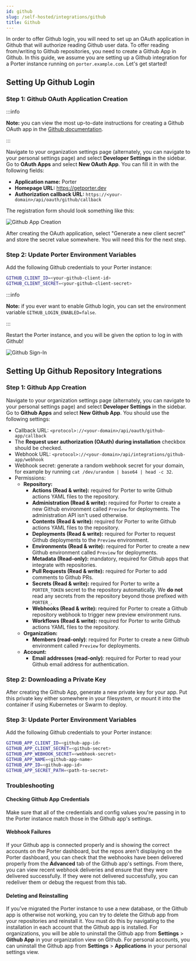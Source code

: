 ```yaml
---
id: github
slug: /self-hosted/integrations/github
title: Github
---
```


In order to offer Github login, you will need to set up an OAuth application in Github that will authorize reading Github user data. To offer reading from/writing to Github repositories, you need to create a Github App in Github. In this guide, we assume you are setting up a Github integration for a Porter instance running on `porter.example.com`. Let's get started!

## Setting Up Github Login

### Step 1: Github OAuth Application Creation

:::info

**Note:** you can view the most up-to-date instructions for creating a Github OAuth app in the [Github documentation](https://docs.github.com/en/developers/apps/creating-an-oauth-app).

:::

Navigate to your organization settings page (alternately, you can navigate to your personal settings page) and select **Developer Settings** in the sidebar. Go to **OAuth Apps** and select **New OAuth App**. You can fill it in with the following fields:

- **Application name:** Porter
- **Homepage URL:** https://getporter.dev
- **Authorization callback URL:** `https://<your-domain>/api/oauth/github/callback`

The registration form should look something like this:

![Github App Creation](https://imagedelivery.net/l4LYM_vOYKe7O1NCT_Nc_g/60d32e97-ef0c-465c-8550-d69fa0926c00/large "Github App Creation")

After creating the OAuth application, select "Generate a new client secret" and store the secret value somewhere. You will need this for the next step.

### Step 2: Update Porter Environment Variables

Add the following Github credentials to your Porter instance:

```sh
GITHUB_CLIENT_ID=<your-github-client-id>
GITHUB_CLIENT_SECRET=<your-github-client-secret>
```

:::info

**Note:** if you ever want to enable Github login, you can set the environment variable `GITHUB_LOGIN_ENABLED=false`.

:::

Restart the Porter instance, and you will be given the option to log in with Github!

![Github Sign-In](https://imagedelivery.net/l4LYM_vOYKe7O1NCT_Nc_g/484b31db-8070-4276-56c5-ea57c6eb3d00/large "Github Sign-In")

## Setting Up Github Repository Integrations

### Step 1: Github App Creation

Navigate to your organization settings page (alternately, you can navigate to your personal settings page) and select **Developer Settings** in the sidebar. Go to **Github Apps** and select **New Github App**. You should use the following settings:

- Callback URL: `<protocol>://<your-domain>/api/oauth/github-app/callback`
- The **Request user authorization (OAuth) during installation** checkbox should be checked.
- Webhook URL: `<protocol>://<your-domain>/api/integrations/github-app/webhook`
- Webhook secret: generate a random webhook secret for your domain, for example by running `cat /dev/urandom | base64 | head -c 32`.
- Permissions:
  - **Repository:**
    - **Actions (Read & write):** required for Porter to write Github actions YAML files to the repository.
    - **Administration (Read & write):** required for Porter to create a new Github environment called `Preview` for deployments. The administration API isn't used otherwise.
    - **Contents (Read & write):** required for Porter to write Github actions YAML files to the repository.
    - **Deployments (Read & write):** required for Porter to request Github deployments to the `Preview` environment.
    - **Environments (Read & write):** required for Porter to create a new Github environment called `Preview` for deployments.
    - **Metadata (Read-only):** mandatory, required for Github apps that integrate with repositories.
    - **Pull Requests (Read & write):** required for Porter to add comments to Github PRs.
    - **Secrets (Read & write):** required for Porter to write a `PORTER_TOKEN` secret to the repository automatically. We **do not** read any secrets from the repository beyond those prefixed with `PORTER_`.
    - **Webhooks (Read & write):** required for Porter to create a Github repository webhook to trigger new preview environment runs.
    - **Workflows (Read & write):** required for Porter to write Github actions YAML files to the repository.
  - **Organization:**
    - **Members (read-only)**: required for Porter to create a new Github environment called `Preview` for deployments.
  - **Account:**
    - **Email addresses (read-only)**: required for Porter to read your Github email address for authentication.

### Step 2: Downloading a Private Key

After creating the Github App, generate a new private key for your app. Put this private key either somewhere in your filesystem, or mount it into the container if using Kubernetes or Swarm to deploy.

### Step 3: Update Porter Environment Variables

Add the following Github credentials to your Porter instance:

```sh
GITHUB_APP_CLIENT_ID=<github-app-id>
GITHUB_APP_CLIENT_SECRET=<github-secret>
GITHUB_APP_WEBHOOK_SECRET=<webhook-secret>
GITHUB_APP_NAME=<github-app-name>
GITHUB_APP_ID=<github-app-id>
GITHUB_APP_SECRET_PATH=<path-to-secret>
```

### Troubleshooting

#### Checking Github App Credentials

Make sure that all of the credentials and config values you're passing in to the Porter instance match those in the Github app's settings.

#### Webhook Failures

If your Github app is connected properly and is showing the correct accounts on the Porter dashboard, but the repos aren't displaying on the Porter dashboard, you can check that the webhooks have been delivered properly from the **Advanced** tab of the Github app's settings. From there, you can view recent webhook deliveries and ensure that they were delivered successfully. If they were not delivered successfully, you can redeliver them or debug the request from this tab.

#### Deleting and Reinstalling

If you've migrated the Porter instance to use a new database, or the Github app is otherwise not working, you can try to delete the Github app from your repositories and reinstall it. You must do this by navigating to the installation in each account that the Github app is installed. For organizations, you will be able to uninstall the Github app from **Settings** > **Github App** in your organization view on Github. For personal accounts, you can uninstall the Github app from **Settings** > **Applications** in your personal settings view.
